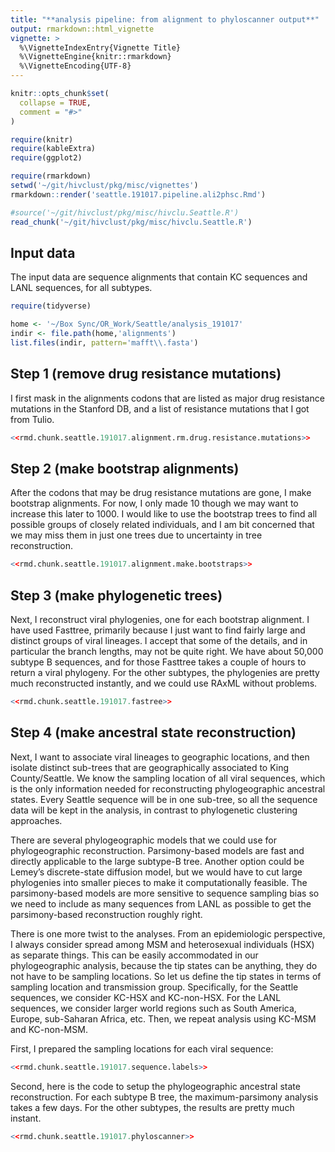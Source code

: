 ```yaml
---
title: "**analysis pipeline: from alignment to phyloscanner output**"
output: rmarkdown::html_vignette
vignette: >
  %\VignetteIndexEntry{Vignette Title}
  %\VignetteEngine{knitr::rmarkdown}
  %\VignetteEncoding{UTF-8}
---
```


```r
knitr::opts_chunk$set(
  collapse = TRUE,
  comment = "#>"
)
```
```r
require(knitr)
require(kableExtra)
require(ggplot2)
```
```r
require(rmarkdown)
setwd('~/git/hivclust/pkg/misc/vignettes') 
rmarkdown::render('seattle.191017.pipeline.ali2phsc.Rmd')
```
```r
#source('~/git/hivclust/pkg/misc/hivclu.Seattle.R')
read_chunk('~/git/hivclust/pkg/misc/hivclu.Seattle.R')		
```

## **Input data**
The input data are sequence alignments that contain KC sequences and LANL
sequences, for all subtypes.
```r
require(tidyverse)

home <- '~/Box Sync/OR_Work/Seattle/analysis_191017'
indir <- file.path(home,'alignments')	
list.files(indir, pattern='mafft\\.fasta')
```

## **Step 1 (remove drug resistance mutations)**
I first mask in the alignments codons that are listed as major drug resistance
mutations in the Stanford DB, and a list of resistance mutations that I got from
Tulio. 
```r
<<rmd.chunk.seattle.191017.alignment.rm.drug.resistance.mutations>>
```

## **Step 2 (make bootstrap alignments)**
After the codons that may be drug resistance mutations are gone, I make
bootstrap alignments. For now, I only made 10 though we may want to increase
this later to 1000. I would like to use the bootstrap trees to find all
possible groups of closely related individuals, and I am bit concerned that we
may miss them in just one trees due to uncertainty in tree reconstruction. 
```r
<<rmd.chunk.seattle.191017.alignment.make.bootstraps>>
```

## **Step 3 (make phylogenetic trees)**
Next, I reconstruct viral phylogenies, one for each bootstrap alignment. I have
used Fasttree, primarily because I just want to find fairly large and distinct
groups of viral lineages. I accept that some of the details, and in particular
the branch lengths, may not be quite right. We have about 50,000 subtype B
sequences, and for those Fasttree takes a couple of hours to return a viral
phylogeny. For the other subtypes, the phylogenies are pretty much
reconstructed instantly, and we could use RAxML without problems. 
```r
<<rmd.chunk.seattle.191017.fastree>>
```

## **Step 4 (make ancestral state reconstruction)**
Next, I want to associate viral lineages to geographic locations, and then
isolate distinct sub-trees that are geographically associated to King
County/Seattle. We know the sampling location of all viral sequences, which
is the only information needed for reconstructing phylogeographic ancestral
states. Every Seattle sequence will be in one sub-tree, so all the sequence
data will be kept in the analysis, in contrast to phylogenetic clustering
approaches. 

There are several phylogeographic models that we could use for
phylogeographic reconstruction. Parsimony-based models are fast and
directly applicable to the large subtype-B tree. Another option could be
Lemey's discrete-state diffusion model, but we would have to cut large
phylogenies into smaller pieces to make it computationally feasible. The
parsimony-based models are more sensitive to sequence sampling bias so we need
to include as many sequences from LANL as possible to get the parsimony-based
reconstruction roughly right.

There is one more twist to the analyses. From an epidemiologic perspective, I
always consider spread among MSM and heterosexual individuals (HSX) as separate
things. This can be easily accommodated in our phylogeographic analysis, because
the tip states can be anything, they do not have to be sampling locations. So
let us define the tip states in terms of sampling location and transmission
group. Specifically, for the Seattle sequences, we consider KC-HSX and
KC-non-HSX. For the LANL sequences, we consider larger world regions such as
South America, Europe, sub-Saharan Africa, etc. Then, we repeat analysis using
KC-MSM and KC-non-MSM. 

First, I prepared the sampling locations for each viral sequence:
```r
<<rmd.chunk.seattle.191017.sequence.labels>>
```

Second, here is the code to setup the phylogeographic ancestral state
reconstruction. For each subtype B tree, the maximum-parsimony analysis takes a
few days. For the other subtypes, the results are pretty much instant.
```r
<<rmd.chunk.seattle.191017.phyloscanner>>
```


